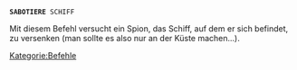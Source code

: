 <tt>'''SABOTIERE''' SCHIFF</tt>

Mit diesem Befehl versucht ein Spion, das Schiff, auf dem er sich befindet, zu versenken (man sollte es also nur an der Küste machen...).

[[Kategorie:Befehle]]